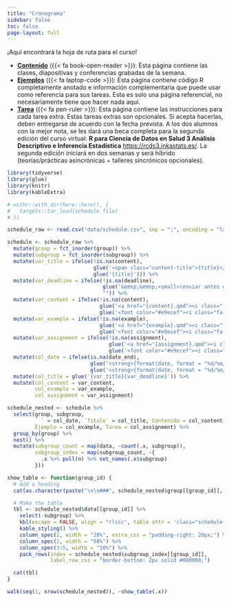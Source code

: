 ```yaml
---
title: "Cronograma"
sidebar: false
toc: false
page-layout: full
---
```


::: {.schedule-page}

¡Aquí encontrará la hoja de ruta para el curso!

- [**Contenido**](/content/) ({{< fa book-open-reader >}}): Esta página contiene las clases, diapositivas y conferencias grabadas de la semana. 
- [**Ejemplos**](/example/) ({{< fa laptop-code >}}): Esta página contiene código R completamente anotado e información complementaria que puede usar como referencia para sus tareas. Esta es solo una página referencial, no necesariamente tiene que hacer nada aquí. 
- [**Tarea**](/assignment/) ({{< fa pen-ruler >}}): Esta página contiene las instrucciones para cada tarea extra. Estas tareas extras son opcionales. Si acepta hacerlas, deben entregarse de acuerdo con la fecha prevista. A los dos alumnos con la mejor nota, se les dará una beca completa para la segunda edición del curso virtual: **R para Ciencia de Datos en Salud 3
Análisis Descriptivo e Inferencia Estadística** <https://rcds3.inkastats.es/>. La segunda edición iniciará en dos semanas y será híbrido (teorías/prácticas asincrónicas + talleres sincrónicos opcionales).

```r
library(tidyverse)
library(glue)
library(knitr)
library(kableExtra)

# withr::with_dir(here::here(), {
#   targets::tar_load(schedule_file)
# })

schedule_raw <- read.csv("data/schedule.csv", sep = ";", encoding = "latin1", na.strings = c("", "NA"))

schedule <- schedule_raw %>%
  mutate(group = fct_inorder(group)) %>%
  mutate(subgroup = fct_inorder(subgroup)) %>%
  mutate(var_title = ifelse(!is.na(content),
                            glue('<span class="content-title">{title}</span>'),
                            glue('{title}'))) %>%
  mutate(var_deadline = ifelse(!is.na(deadline),
                               glue('&emsp;&emsp;<small>(enviar antes de {deadline})</small>'),
                               "")) %>%
  mutate(var_content = ifelse(!is.na(content),
                              glue('<a href="{content}.qmd"><i class="fa-solid fa-book-open-reader fa-lg"></i></a>'),
                              glue('<font color="#e9ecef"><i class="fa-solid fa-book-open-reader fa-lg"></i></font>'))) %>%
  mutate(var_example = ifelse(!is.na(example),
                              glue('<a href="{example}.qmd"><i class="fa-solid fa-laptop-code fa-lg"></i></a>'),
                              glue('<font color="#e9ecef"><i class="fa-solid fa-laptop-code fa-lg"></i></font>'))) %>%
  mutate(var_assignment = ifelse(!is.na(assignment),
                                 glue('<a href="{assignment}.qmd"><i class="fa-solid fa-pen-ruler fa-lg"></i></a>'),
                                 glue('<font color="#e9ecef"><i class="fa-solid fa-pen-ruler fa-lg"></i></font>'))) %>%
  mutate(col_date = ifelse(is.na(date_end),
                           glue('<strong>{format(date, format = "%d/%m/%y")}</strong>'),
                           glue('<strong>{format(date, format = "%d/%m/%y")}</strong>–<strong>{format(date_end, format = "%d/%m/%y")}</strong>'))) %>%
  mutate(col_title = glue('{var_title}{var_deadline}')) %>%
  mutate(col_content = var_content,
         col_example = var_example,
         col_assignment = var_assignment)

schedule_nested <- schedule %>%
  select(group, subgroup,
         ` ` = col_date, `Título` = col_title, Contenido = col_content,
         Ejemplo = col_example, Tarea = col_assignment) %>%
  group_by(group) %>%
  nest() %>%
  mutate(subgroup_count = map(data, ~count(.x, subgroup)),
         subgroup_index = map(subgroup_count, ~{
           .x %>% pull(n) %>% set_names(.x$subgroup)
         }))

show_table <- function(group_id) {
  # Add a heading
  cat(as.character(paste("\n\n###", schedule_nested$group[[group_id]], "\n\n")))

  # Make the table
  tbl <- schedule_nested$data[[group_id]] %>%
    select(-subgroup) %>%
    kbl(escape = FALSE, align = "rlccc", table.attr = 'class="schedule-table"') %>%
    kable_styling() %>%
    column_spec(1, width = "20%", extra_css = "padding-right: 20px;") %>%
    column_spec(2, width = "50%") %>%
    column_spec(3:5, width = "10%") %>%
    pack_rows(index = schedule_nested$subgroup_index[[group_id]],
              label_row_css = "border-bottom: 2px solid #000000;")

  cat(tbl)
}
```

```r
walk(seq(1, nrow(schedule_nested)), ~show_table(.x))
```

:::
